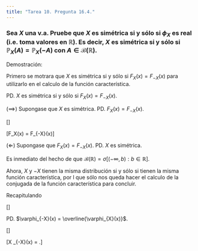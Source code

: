 ```yaml
---
title: "Tarea 10. Pregunta 16.4."
---
```


### Sea $X$ una v.a.  Pruebe que $X$ es simétrica si y sólo si $\phi_X$ es real (i.e. toma valores en $\mathbb{R}$). Es decir, $X$ es simétrica si y sólo si $\mathbb{P}_X(A) = \mathbb{P}_X(-A)$ con $A \in \mathscr{B}(\mathbb{R})$.

Demostración:

Primero se motrara que $X$ es simétrica si y sólo si  $F_X(x) = F_{-X}(x)$ para utilizarlo en el calculo de la función característica.


PD. $X$ es simétrica si y sólo si $F_X(x) = F_{-X}(x)$.

($\implies$) Supongase que $X$ es simétrica. PD.  $F_X(x) = F_{-X}(x)$.

\[\begin{align*}
F_X(x) &= \mathbb{P}(X\leq x) &&(\mbox{Def. de }F_X)\\\\
&= \mathbb{P}(X \in (-\infty,x])\\\\
&= \mathbb{P}(X \in [-x,\infty)) && ( (-\infty,x] \in \mathscr{B}(\mathbb{R}))\\\\
&= \mathbb{P}(X\geq -x)\\\\
&= \mathbb{P}(-X \leq x)\\\\
&= F_{-X}(x)
\end{align*}\]

\[\therefore F_X(x) = F_{-X}(x)\]

($\Longleftarrow$) Supongase que $F_X(x) = F_{-X}(x)$. PD. $X$ es simétrica.

Es inmediato del hecho de que $\mathscr{B}(\mathbb{R}) = \sigma[(-\infty,b):b \in \mathbb{R}]$.

Ahora, $X$ y $-X$ tienen la misma distribución si y sólo si tienen la misma función característica, por l que sólo nos queda hacer el calculo de la conjugada de la función característica para concluir. 

Recapitulando

\[\begin{align*}
X \mbox{ es simétrica} &\iff F_X(x) = F_{-X}(x)\\\\
&\iff \varphi_{X}(x) = \varphi_{-X}(x)
\end{align*}\]

PD. $\varphi_{-X}(x) = \overline{\varphi_{X}(x)}$.

\[\begin{align*}
\varphi_{-X}(x) &= \mathbb{E}[e^{it(-X)}] &&(\mbox{Def. de }\varphi_{X})\\\\
&=\mathbb{E}[\cos(t(-X)) + i\sin(t(-X))]\\\\
&=\mathbb{E}[\cos(tX) - i\sin(tX)]&&(\sin \mbox{ es impar})\\\\
&=\overline{\varphi_{X}(x)}
\end{align*}\]

\[\therefore X \mbox{ es simétrica } \iff \varphi_{-X}(x) = \overline{\varphi_{X}(x)}.\]